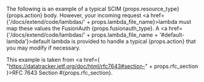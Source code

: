 
<ScimFieldsNote />

The following is an example of a typical SCIM {props.resource_type} {props.action} body. However, your incoming request <a href={'/docs/extend/code/lambdas/' + props.lambda_file_name}>lambda</a> must map these values the FusionAuth {props.fusionauth_type}. A <a href={'/docs/extend/code/lambdas/' + props.lambda_file_name + '#default-lambda'}>default lambda</a> is provided to handle a typical {props.action} that you may modify if necessary.

This example is taken from <a href={ "https://datatracker.ietf.org/doc/html/rfc7643#section-" + props.rfc_section }>RFC 7643 Section #{props.rfc_section}</a>.
